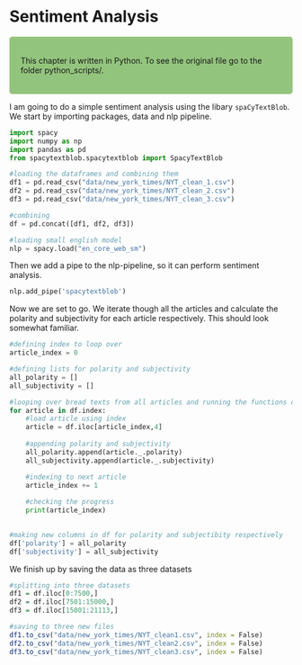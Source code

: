 
# Sentiment Analysis

<style>
div.blue { background-color:#93c47d; border-radius: 5px; padding: 20px;}
</style>
<div class = "blue">
This chapter is written in Python. To see the original file go to the folder python_scripts/.
</div>

I am going to do a simple sentiment analysis using the libary `spaCyTextBlob`. We start by importing packages, data and nlp pipeline.  
```python
import spacy
import numpy as np
import pandas as pd
from spacytextblob.spacytextblob import SpacyTextBlob

#loading the dataframes and combining them 
df1 = pd.read_csv("data/new_york_times/NYT_clean_1.csv")
df2 = pd.read_csv("data/new_york_times/NYT_clean_2.csv")
df3 = pd.read_csv("data/new_york_times/NYT_clean_3.csv")

#combining
df = pd.concat([df1, df2, df3])

#loading small english model
nlp = spacy.load("en_core_web_sm")
```

Then we add a pipe to the nlp-pipeline, so it can perform sentiment analysis. 
```python
nlp.add_pipe('spacytextblob')
```

Now we are set to go. We iterate though all the articles and calculate the polarity and subjectivity for each article respectively. This should look somewhat familiar.  
```python
#defining index to loop over
article_index = 0

#defining lists for polarity and subjectivity
all_polarity = []
all_subjectivity = []

#looping over bread texts from all articles and running the functions on them
for article in df.index:
    #load article using index
    article = df.iloc[article_index,4] 
    
    #appending polarity and subjectivity
    all_polarity.append(article._.polarity)
    all_subjectivity.append(article._.subjectivity)

    #indexing to next article
    article_index += 1
    
    #checking the progress
    print(article_index)
    

#making new columns in df for polarity and subjectibity respectively
df['polarity'] = all_polarity
df['subjectivity'] = all_subjectivity
```

We finish up by saving the data as three datasets
```r
#splitting into three datasets
df1 = df.iloc[0:7500,]
df2 = df.iloc[7501:15000,]
df3 = df.iloc[15001:21113,]

#saving to three new files
df1.to_csv("data/new_york_times/NYT_clean1.csv", index = False)
df2.to_csv("data/new_york_times/NYT_clean2.csv", index = False)
df3.to_csv("data/new_york_times/NYT_clean3.csv", index = False)
```


